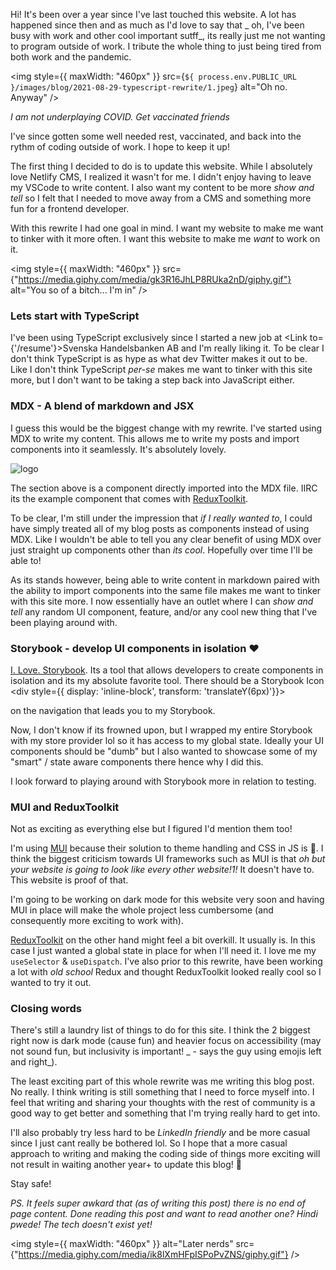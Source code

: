 
<div>

Hi! It's been over a year since I've last touched this website. A lot has happened since then and as much as I'd love to say that _ oh, I've been busy with work and other cool important sutff_, its really just me not wanting to program outside of work. I tribute the whole thing to just being tired from both work and the pandemic.

<img
  style={{
    maxWidth: "460px"
  }}
  src={`${
    process.env.PUBLIC_URL
  }/images/blog/2021-08-29-typescript-rewrite/1.jpeg`}
  alt="Oh no. Anyway"
/>

_I am not underplaying COVID. Get vaccinated friends_

I've since gotten some well needed rest, vaccinated, and back into the rythm of coding outside of work. I hope to keep it up!

The first thing I decided to do is to update this website. While I absolutely love Netlify CMS, I realized it wasn't for me. I didn't enjoy having to leave my VSCode to write content. I also want my content to be more _show and tell_ so I felt that I needed to move away from a CMS and something more fun for a frontend developer.

With this rewrite I had one goal in mind. I want my website to make me want to tinker with it more often. I want this website to make me _want_ to work on it.

<img
  style={{
    maxWidth: "460px"
  }}
  src={"https://media.giphy.com/media/gk3R16JhLP8RUka2nD/giphy.gif"}
  alt="You so of a bitch... I'm in"
/>

### Lets start with TypeScript

I've been using TypeScript exclusively since I started a new job at <Link to={'/resume'}>Svenska Handelsbanken AB</Link> and I'm really liking it. To be clear I don't think TypeScript is as hype as what dev Twitter makes it out to be. Like I don't think TypeScript _per-se_ makes me want to tinker with this site more, but I don't want to be taking a step back into JavaScript either.

### MDX - A blend of markdown and JSX

I guess this would be the biggest change with my rewrite. I've started using MDX to write my content. This allows me to write my posts and import components into it seamlessly. It's absolutely lovely.

<div
  style={{
    border: `1px solid ${theme.palette.portfolio.altGrey}`,
    padding: theme.spacing(8),
    borderRadius: theme.shape.borderRadius,
    display: "flex",
    flexDirection: "column",
    alignItems: "center"
  }}
>
  <img
    src={logo}
    style={{
      height: "40vmin",
      pointerEvents: "none"
    }}
    alt="logo"
  />
  <Counter />
</div>

The section above is a component directly imported into the MDX file. IIRC its the example component that comes with [ReduxToolkit](https://redux-toolkit.js.org/).

To be clear, I'm still under the impression that _if I really wanted to_, I could have simply treated all of my blog posts as components instead of using MDX. Like I wouldn't be able to tell you any clear benefit of using MDX over just straight up components other than _its cool_. Hopefully over time I'll be able to!

As its stands however, being able to write content in markdown paired with the ability to import components into the same file makes me want to tinker with this site more. I now essentially have an outlet where I can _show and tell_ any random UI component, feature, and/or any cool new thing that I've been playing around with.

### Storybook - develop UI components in isolation ❤️

[I. Love. Storybook](https://storybook.js.org/). Its a tool that allows developers to create components in isolation and its my absolute favorite tool. There should be a Storybook Icon <div style={{ display: 'inline-block', transform: 'translateY(6px)'}}><StorybookIcon /></div> on the navigation that leads you to my Storybook.

Now, I don't know if its frowned upon, but I wrapped my entire Storybook with my store provider lol so it has access to my global state. Ideally your UI components should be "dumb" but I also wanted to showcase some of my "smart" / state aware components there hence why I did this.

I look forward to playing around with Storybook more in relation to testing.

### MUI and ReduxToolkit

Not as exciting as everything else but I figured I'd mention them too!

I'm using [MUI](https://mui.com) because their solution to theme handling and CSS in JS is 💯. I think the biggest criticism towards UI frameworks such as MUI is that _oh but your website is going to look like every other website!1!_ It doesn't have to. This website is proof of that.

I'm going to be working on dark mode for this website very soon and having MUI in place will make the whole project less cumbersome (and consequently more exciting to work with).

[ReduxToolkit](https://redux-toolkit.js.org/) on the other hand might feel a bit overkill. It usually is. In this case I just wanted a global state in place for when I'll need it. I love me my `useSelector` &amp; `useDispatch`. I've also prior to this rewrite, have been working a lot with _old school_ Redux and thought ReduxToolkit looked really cool so I wanted to try it out.

### Closing words

There's still a laundry list of things to do for this site. I think the 2 biggest right now is dark mode (cause fun) and heavier focus on accessibility (may not sound fun, but inclusivity is important! _ - says the guy using emojis left and right_).

The least exciting part of this whole rewrite was me writing this blog post. No really. I think writing is still something that I need to force myself into. I feel that writing and sharing your thoughts with the rest of community is a good way to get better and something that I'm trying really hard to get into.

I'll also probably try less hard to be _LinkedIn friendly_ and be more casual since I just cant really be bothered lol. So I hope that a more casual approach to writing and making the coding side of things more exciting will not result in waiting another year+ to update this blog! 💩

Stay safe!

_PS. It feels super awkard that (as of writing this post) there is no end of page content. Done reading this post and want to read another one? Hindi pwede! The tech doesn't exist yet!_

<img
  style={{ maxWidth: "460px" }}
  alt="Later nerds"
  src={"https://media.giphy.com/media/ik8lXmHFpISPoPvZNS/giphy.gif"}
/>

</div>
